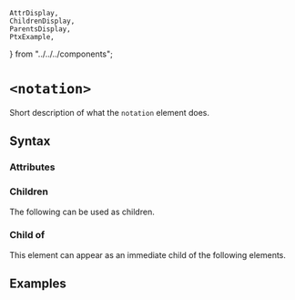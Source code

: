     AttrDisplay,
    ChildrenDisplay,
    ParentsDisplay,
    PtxExample,
} from "../../../components";

# `<notation>`

Short description of what the `notation` element does.

## Syntax

### Attributes

<AttrDisplay name="notation" />

### Children

The following can be used as children.

<ChildrenDisplay name="notation" />

### Child of

This element can appear as an immediate child of the following elements.

<ParentsDisplay name="notation" />

## Examples

    